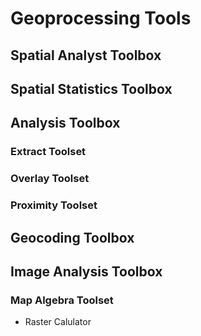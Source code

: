 
# Geoprocessing Tools

## Spatial Analyst Toolbox

## Spatial Statistics Toolbox

## Analysis Toolbox

### Extract Toolset

### Overlay Toolset

### Proximity Toolset


## Geocoding Toolbox

## Image Analysis Toolbox

### Map Algebra Toolset

- Raster Calulator

